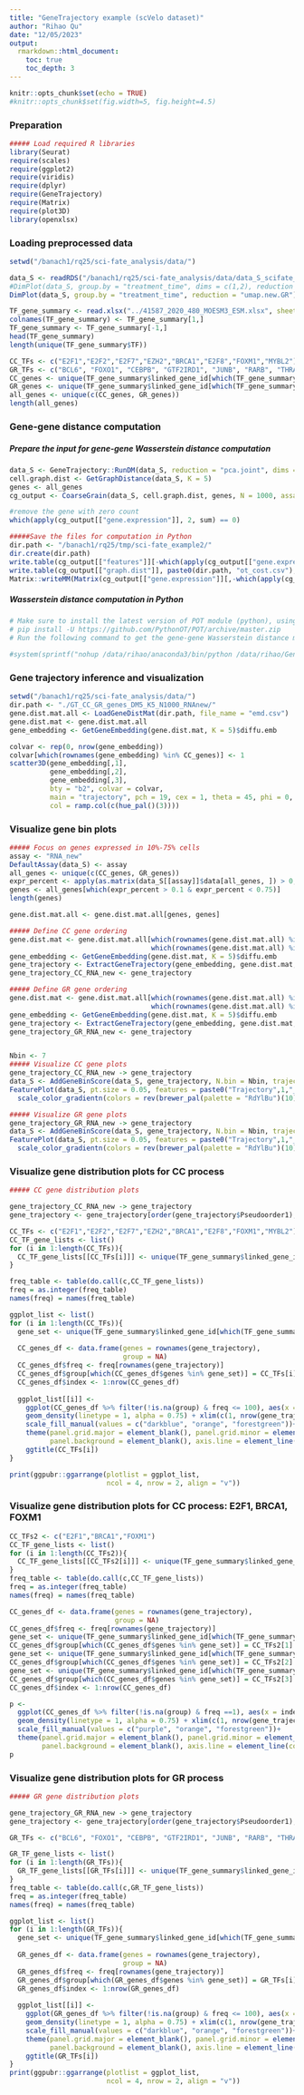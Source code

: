 ```yaml
---
title: "GeneTrajectory example (scVelo dataset)"
author: "Rihao Qu"
date: "12/05/2023"
output: 
  rmarkdown::html_document:
    toc: true
    toc_depth: 3
---
```

  
```r
knitr::opts_chunk$set(echo = TRUE)
#knitr::opts_chunk$set(fig.width=5, fig.height=4.5) 
```

### Preparation
```r

##### Load required R libraries
library(Seurat)
require(scales)
require(ggplot2)
require(viridis)
require(dplyr)
require(GeneTrajectory)
require(Matrix)
require(plot3D)
library(openxlsx)
```


### Loading preprocessed data
```r
setwd("/banach1/rq25/sci-fate_analysis/data/")

data_S <- readRDS("/banach1/rq25/sci-fate_analysis/data/data_S_scifate_CC_GR.rds")
#DimPlot(data_S, group.by = "treatment_time", dims = c(1,2), reduction = "umap.orig")
DimPlot(data_S, group.by = "treatment_time", reduction = "umap.new.GR")

TF_gene_summary <- read.xlsx("../41587_2020_480_MOESM3_ESM.xlsx", sheet = 2)
colnames(TF_gene_summary) <- TF_gene_summary[1,]
TF_gene_summary <- TF_gene_summary[-1,]
head(TF_gene_summary)
length(unique(TF_gene_summary$TF))

CC_TFs <- c("E2F1","E2F2","E2F7","EZH2","BRCA1","E2F8","FOXM1","MYBL2")
GR_TFs <- c("BCL6", "FOXO1", "CEBPB", "GTF2IRD1", "JUNB", "RARB", "THRA")
CC_genes <- unique(TF_gene_summary$linked_gene_id[which(TF_gene_summary$TF %in% CC_TFs)])
GR_genes <- unique(TF_gene_summary$linked_gene_id[which(TF_gene_summary$TF %in% GR_TFs)])
all_genes <- unique(c(CC_genes, GR_genes))
length(all_genes)

```

################################################
### Gene-gene distance computation
################################################

##### Prepare the input for gene-gene Wasserstein distance computation
```r
data_S <- GeneTrajectory::RunDM(data_S, reduction = "pca.joint", dims = 1:20)
cell.graph.dist <- GetGraphDistance(data_S, K = 5)
genes <- all_genes
cg_output <- CoarseGrain(data_S, cell.graph.dist, genes, N = 1000, assay = "RNA_new")

#remove the gene with zero count
which(apply(cg_output[["gene.expression"]], 2, sum) == 0)

#####Save the files for computation in Python
dir.path <- "/banach1/rq25/tmp/sci-fate_example2/"
dir.create(dir.path)
write.table(cg_output[["features"]][-which(apply(cg_output[["gene.expression"]], 2, sum) == 0)], paste0(dir.path, "gene_names.csv"), row.names = F, col.names = F, sep = ",")
write.table(cg_output[["graph.dist"]], paste0(dir.path, "ot_cost.csv"), row.names = F, col.names = F, sep = ",")
Matrix::writeMM(Matrix(cg_output[["gene.expression"]][,-which(apply(cg_output[["gene.expression"]], 2, sum) == 0)], sparse = T), paste0(dir.path, "gene_expression.mtx"))
```

################################################
##### Wasserstein distance computation in Python
################################################
```r
# Make sure to install the latest version of POT module (python), using the following:
# pip install -U https://github.com/PythonOT/POT/archive/master.zip
# Run the following command to get the gene-gene Wasserstein distance matrix

#system(sprintf("nohup /data/rihao/anaconda3/bin/python /data/rihao/GeneTrajectory/GeneTrajectory/python/gene_distance_cal_parallel.py %s &", dir.path))
```

################################################
### Gene trajectory inference and visualization
################################################
```r
setwd("/banach1/rq25/sci-fate_analysis/data/")
dir.path <- "./GT_CC_GR_genes_DM5_K5_N1000_RNAnew/"
gene.dist.mat.all <- LoadGeneDistMat(dir.path, file_name = "emd.csv")
gene.dist.mat <- gene.dist.mat.all
gene_embedding <- GetGeneEmbedding(gene.dist.mat, K = 5)$diffu.emb

colvar <- rep(0, nrow(gene_embedding))
colvar[which(rownames(gene_embedding) %in% CC_genes)] <- 1
scatter3D(gene_embedding[,1],
          gene_embedding[,2],
          gene_embedding[,3],
          bty = "b2", colvar = colvar, 
          main = "trajectory", pch = 19, cex = 1, theta = 45, phi = 0,
          col = ramp.col(c(hue_pal()(3))))

```


### Visualize gene bin plots
```r
##### Focus on genes expressed in 10%-75% cells
assay <- "RNA_new"
DefaultAssay(data_S) <- assay
all_genes <- unique(c(CC_genes, GR_genes))
expr_percent <- apply(as.matrix(data_S[[assay]]$data[all_genes, ]) > 0, 1, sum)/ncol(data_S)
genes <- all_genes[which(expr_percent > 0.1 & expr_percent < 0.75)]
length(genes)

gene.dist.mat.all <- gene.dist.mat.all[genes, genes]

##### Define CC gene ordering
gene.dist.mat <- gene.dist.mat.all[which(rownames(gene.dist.mat.all) %in% c(CC_genes)), 
                                   which(rownames(gene.dist.mat.all) %in% c(CC_genes))]
gene_embedding <- GetGeneEmbedding(gene.dist.mat, K = 5)$diffu.emb
gene_trajectory <- ExtractGeneTrajectory(gene_embedding, gene.dist.mat, N = 1, t.list = c(1000), K = 5)
gene_trajectory_CC_RNA_new <- gene_trajectory

##### Define GR gene ordering
gene.dist.mat <- gene.dist.mat.all[which(rownames(gene.dist.mat.all) %in% c(GR_genes)), 
                                   which(rownames(gene.dist.mat.all) %in% c(GR_genes))]
gene_embedding <- GetGeneEmbedding(gene.dist.mat, K = 5)$diffu.emb
gene_trajectory <- ExtractGeneTrajectory(gene_embedding, gene.dist.mat, N = 1, t.list = c(1000), K = 5)
gene_trajectory_GR_RNA_new <- gene_trajectory


Nbin <- 7
##### Visualize CC gene plots
gene_trajectory_CC_RNA_new -> gene_trajectory
data_S <- AddGeneBinScore(data_S, gene_trajectory, N.bin = Nbin, trajectories = 1:1, assay = "RNA_new")
FeaturePlot(data_S, pt.size = 0.05, features = paste0("Trajectory",1,"_genes", 1:Nbin), ncol = Nbin, order = F, reduction = "umap.orig") &
  scale_color_gradientn(colors = rev(brewer_pal(palette = "RdYlBu")(10))) & NoLegend() & NoAxes()

##### Visualize GR gene plots
gene_trajectory_GR_RNA_new -> gene_trajectory
data_S <- AddGeneBinScore(data_S, gene_trajectory, N.bin = Nbin, trajectories = 1:1, reverse = T, assay = "RNA_new")
FeaturePlot(data_S, pt.size = 0.05, features = paste0("Trajectory",1,"_genes", 1:Nbin), ncol = Nbin, order = F, reduction = "umap.new.GR") &
  scale_color_gradientn(colors = rev(brewer_pal(palette = "RdYlBu")(10))) & NoLegend() & NoAxes()

```


### Visualize gene distribution plots for CC process
```r

##### CC gene distribution plots

gene_trajectory_CC_RNA_new -> gene_trajectory
gene_trajectory <- gene_trajectory[order(gene_trajectory$Pseudoorder1),]

CC_TFs <- c("E2F1","E2F2","E2F7","EZH2","BRCA1","E2F8","FOXM1","MYBL2")
CC_TF_gene_lists <- list()
for (i in 1:length(CC_TFs)){
  CC_TF_gene_lists[[CC_TFs[i]]] <- unique(TF_gene_summary$linked_gene_id[which(TF_gene_summary$TF == CC_TFs[i])])
}

freq_table <- table(do.call(c,CC_TF_gene_lists))
freq = as.integer(freq_table)
names(freq) = names(freq_table)

ggplot_list <- list()
for (i in 1:length(CC_TFs)){
  gene_set <- unique(TF_gene_summary$linked_gene_id[which(TF_gene_summary$TF == CC_TFs[i])])
  
  CC_genes_df <- data.frame(genes = rownames(gene_trajectory),
                            group = NA)
  CC_genes_df$freq <- freq[rownames(gene_trajectory)]
  CC_genes_df$group[which(CC_genes_df$genes %in% gene_set)] = CC_TFs[i]
  CC_genes_df$index <- 1:nrow(CC_genes_df)
  
  ggplot_list[[i]] <- 
    ggplot(CC_genes_df %>% filter(!is.na(group) & freq <= 100), aes(x = index, fill = group)) +
    geom_density(linetype = 1, alpha = 0.75) + xlim(c(1, nrow(gene_trajectory)))  +
    scale_fill_manual(values = c("darkblue", "orange", "forestgreen"))+ #NoLegend()+
    theme(panel.grid.major = element_blank(), panel.grid.minor = element_blank(),
          panel.background = element_blank(), axis.line = element_line(colour = "black")) +
    ggtitle(CC_TFs[i])
}

print(ggpubr::ggarrange(plotlist = ggplot_list, 
                        ncol = 4, nrow = 2, align = "v"))

```

### Visualize gene distribution plots for CC process: E2F1, BRCA1, FOXM1
```r

CC_TFs2 <- c("E2F1","BRCA1","FOXM1")
CC_TF_gene_lists <- list()
for (i in 1:length(CC_TFs2)){
  CC_TF_gene_lists[[CC_TFs2[i]]] <- unique(TF_gene_summary$linked_gene_id[which(TF_gene_summary$TF == CC_TFs2[i])])
}
freq_table <- table(do.call(c,CC_TF_gene_lists))
freq = as.integer(freq_table)
names(freq) = names(freq_table)

CC_genes_df <- data.frame(genes = rownames(gene_trajectory),
                          group = NA)
CC_genes_df$freq <- freq[rownames(gene_trajectory)]
gene_set <- unique(TF_gene_summary$linked_gene_id[which(TF_gene_summary$TF == CC_TFs2[1])])
CC_genes_df$group[which(CC_genes_df$genes %in% gene_set)] = CC_TFs2[1]
gene_set <- unique(TF_gene_summary$linked_gene_id[which(TF_gene_summary$TF == CC_TFs2[2])])
CC_genes_df$group[which(CC_genes_df$genes %in% gene_set)] = CC_TFs2[2]
gene_set <- unique(TF_gene_summary$linked_gene_id[which(TF_gene_summary$TF == CC_TFs2[3])])
CC_genes_df$group[which(CC_genes_df$genes %in% gene_set)] = CC_TFs2[3]
CC_genes_df$index <- 1:nrow(CC_genes_df)

p <- 
  ggplot(CC_genes_df %>% filter(!is.na(group) & freq ==1), aes(x = index, fill = group)) +
  geom_density(linetype = 1, alpha = 0.75) + xlim(c(1, nrow(gene_trajectory)))  +
  scale_fill_manual(values = c("purple", "orange", "forestgreen"))+ 
  theme(panel.grid.major = element_blank(), panel.grid.minor = element_blank(),
        panel.background = element_blank(), axis.line = element_line(colour = "black"))
p

```


### Visualize gene distribution plots for GR process
```r

##### GR gene distribution plots

gene_trajectory_GR_RNA_new -> gene_trajectory
gene_trajectory <- gene_trajectory[order(gene_trajectory$Pseudoorder1),]

GR_TFs <- c("BCL6", "FOXO1", "CEBPB", "GTF2IRD1", "JUNB", "RARB", "THRA")

GR_TF_gene_lists <- list()
for (i in 1:length(GR_TFs)){
  GR_TF_gene_lists[[GR_TFs[i]]] <- unique(TF_gene_summary$linked_gene_id[which(TF_gene_summary$TF == GR_TFs[i])])
}
freq_table <- table(do.call(c,GR_TF_gene_lists))
freq = as.integer(freq_table)
names(freq) = names(freq_table)

ggplot_list <- list()
for (i in 1:length(GR_TFs)){
  gene_set <- unique(TF_gene_summary$linked_gene_id[which(TF_gene_summary$TF == GR_TFs[i])])
  
  GR_genes_df <- data.frame(genes = rownames(gene_trajectory),
                            group = NA)
  GR_genes_df$freq <- freq[rownames(gene_trajectory)]
  GR_genes_df$group[which(GR_genes_df$genes %in% gene_set)] = GR_TFs[i]
  GR_genes_df$index <- 1:nrow(GR_genes_df)
  
  ggplot_list[[i]] <- 
    ggplot(GR_genes_df %>% filter(!is.na(group) & freq <= 100), aes(x = index, fill = group)) +
    geom_density(linetype = 1, alpha = 0.75) + xlim(c(1, nrow(gene_trajectory)))  +
    scale_fill_manual(values = c("darkblue", "orange", "forestgreen"))+ 
    theme(panel.grid.major = element_blank(), panel.grid.minor = element_blank(),
          panel.background = element_blank(), axis.line = element_line(colour = "black")) +
    ggtitle(GR_TFs[i])
}
print(ggpubr::ggarrange(plotlist = ggplot_list, 
                        ncol = 4, nrow = 2, align = "v"))

```
